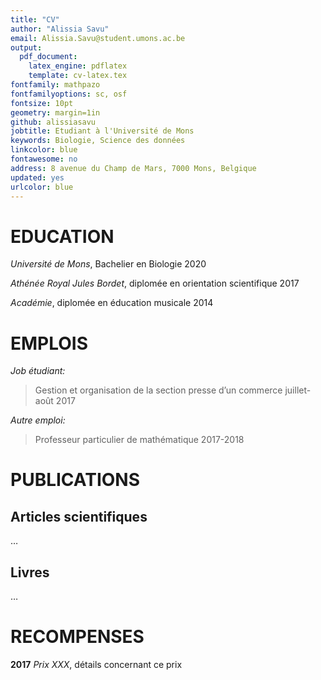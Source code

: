 ```yaml
---
title: "CV"
author: "Alissia Savu"
email: Alissia.Savu@student.umons.ac.be
output: 
  pdf_document:
    latex_engine: pdflatex
    template: cv-latex.tex
fontfamily: mathpazo
fontfamilyoptions: sc, osf
fontsize: 10pt
geometry: margin=1in
github: alissiasavu
jobtitle: Etudiant à l'Université de Mons
keywords: Biologie, Science des données
linkcolor: blue
fontawesome: no
address: 8 avenue du Champ de Mars, 7000 Mons, Belgique
updated: yes
urlcolor: blue
---
```


# EDUCATION

*Université de Mons*, Bachelier en Biologie \hfill 2020

*Athénée Royal Jules Bordet*, diplomée en orientation scientifique \hfill 2017

*Académie*, diplomée en éducation musicale \hfill 2014


# EMPLOIS

*Job étudiant:*

 > Gestion et organisation de la section presse d'un commerce \hfill  juillet-août 2017

*Autre emploi:*

 > Professeur particulier de mathématique \hfill 2017-2018


# PUBLICATIONS

## **Articles scientifiques**

...


## **Livres**

...


# RECOMPENSES

**2017**  *Prix XXX*, détails concernant ce prix
